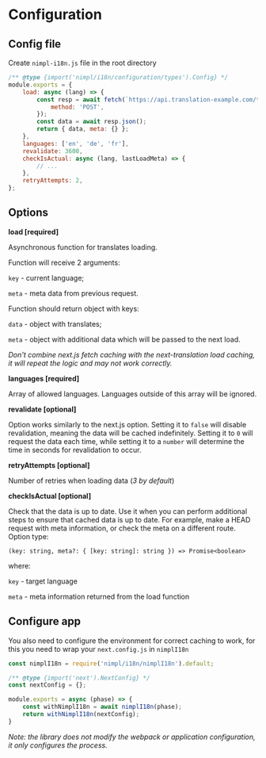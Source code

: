# Configuration

## Config file

Create `nimpl-i18n.js` file in the root directory

```jsx
/** @type {import('nimpl/i18n/configuration/types').Config} */
module.exports = {
    load: async (lang) => {
        const resp = await fetch(`https://api.translation-example.com/terms/${lang}`, {
            method: 'POST',
        });
        const data = await resp.json();
        return { data, meta: {} };
    },
    languages: ['en', 'de', 'fr'],
    revalidate: 3600,
    checkIsActual: async (lang, lastLoadMeta) => {
        // ...
    },
    retryAttempts: 2,
};
```

## Options

**load [required]**

Asynchronous function for translates loading.

Function will receive 2 arguments:

`key` - current language;

`meta` - meta data from previous request.

Function should return object with keys:

`data` - object with translates;

`meta` - object with additional data which will be passed to the next load.

*Don't combine next.js fetch caching with the next-translation load caching, it will repeat the logic and may not work correctly.*

**languages [required]**

Array of allowed languages. Languages outside of this array will be ignored.

**revalidate [optional]**

Option works similarly to the next.js option. Setting it to `false` will disable revalidation, meaning the data will be cached indefinitely. Setting it to `0` will request the data each time, while setting it to a `number` will determine the time in seconds for revalidation to occur.

**retryAttempts [optional]**

Number of retries when loading data (*3 by default*)

**checkIsActual [optional]**

Check that the data is up to date. Use it when you can perform additional steps to ensure that cached data is up to date. For example, make a HEAD request with meta information, or check the meta on a different route. Option type:

`(key: string, meta?: { [key: string]: string }) => Promise<boolean>`

where:

`key` - target language

`meta` - meta information returned from the load function

## Configure app

You also need to configure the environment for correct caching to work, for this you need to wrap your `next.config.js` in `nimplI18n`

```js
const nimplI18n = require('nimpl/i18n/nimplI18n').default;

/** @type {import('next').NextConfig} */
const nextConfig = {};

module.exports = async (phase) => {
    const withNimplI18n = await nimplI18n(phase);
    return withNimplI18n(nextConfig);
}
```

*Note: the library does not modify the webpack or application configuration, it only configures the process.*